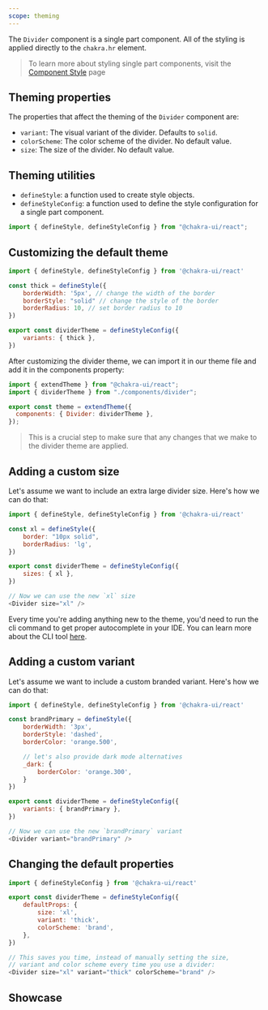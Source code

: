 ```yaml
---
scope: theming
---
```



The `Divider` component is a single part component. All of the styling is
applied directly to the `chakra.hr` element.

> To learn more about styling single part components, visit the
> [Component Style](/docs/styled-system/component-style#styling-single-part-components)
> page

## Theming properties

The properties that affect the theming of the `Divider` component are:

- `variant`: The visual variant of the divider. Defaults to `solid`.
- `colorScheme`: The color scheme of the divider. No default value.
- `size`: The size of the divider. No default value.

## Theming utilities

- `defineStyle`: a function used to create style objects.
- `defineStyleConfig`: a function used to define the style configuration for a
  single part component.

```js
import { defineStyle, defineStyleConfig } from "@chakra-ui/react";
```

## Customizing the default theme

```js
import { defineStyle, defineStyleConfig } from '@chakra-ui/react'

const thick = defineStyle({
    borderWidth: '5px', // change the width of the border
    borderStyle: "solid" // change the style of the border
    borderRadius: 10, // set border radius to 10
})

export const dividerTheme = defineStyleConfig({
    variants: { thick },
})
```

After customizing the divider theme, we can import it in our theme file and add
it in the components property:

```js
import { extendTheme } from "@chakra-ui/react";
import { dividerTheme } from "./components/divider";

export const theme = extendTheme({
  components: { Divider: dividerTheme },
});
```

> This is a crucial step to make sure that any changes that we make to the
> divider theme are applied.

## Adding a custom size

Let's assume we want to include an extra large divider size. Here's how we can
do that:

```js
import { defineStyle, defineStyleConfig } from '@chakra-ui/react'

const xl = defineStyle({
    border: "10px solid",
    borderRadius: 'lg',
})

export const dividerTheme = defineStyleConfig({
    sizes: { xl },
})

// Now we can use the new `xl` size
<Divider size="xl" />
```

Every time you're adding anything new to the theme, you'd need to run the cli
command to get proper autocomplete in your IDE. You can learn more about the CLI
tool [here](/docs/styled-system/cli).

## Adding a custom variant

Let's assume we want to include a custom branded variant. Here's how we can do
that:

```js
import { defineStyle, defineStyleConfig } from '@chakra-ui/react'

const brandPrimary = defineStyle({
    borderWidth: '3px',
    borderStyle: 'dashed',
    borderColor: 'orange.500',

    // let's also provide dark mode alternatives
    _dark: {
        borderColor: 'orange.300',
    }
})

export const dividerTheme = defineStyleConfig({
    variants: { brandPrimary },
})

// Now we can use the new `brandPrimary` variant
<Divider variant="brandPrimary" />
```

## Changing the default properties

```js
import { defineStyleConfig } from '@chakra-ui/react'

export const dividerTheme = defineStyleConfig({
    defaultProps: {
        size: 'xl',
        variant: 'thick',
        colorScheme: 'brand',
    },
})

// This saves you time, instead of manually setting the size,
// variant and color scheme every time you use a divider:
<Divider size="xl" variant="thick" colorScheme="brand" />
```

## Showcase

<Showcase />

<!--
  App,
  Index,
  DividerTheme,
} from 'configs/sandpack-contents/component-theming/divider'

<SandpackEmbed
  files={{
    '/theme/components/Divider.ts': DividerTheme,
    '/App.tsx': App,
    '/index.tsx': {
      code: Index,
      hidden: true,
    },
  }}
  dependencies={{
    'react-icons': '^4.4.0',
  }}
/> -->
